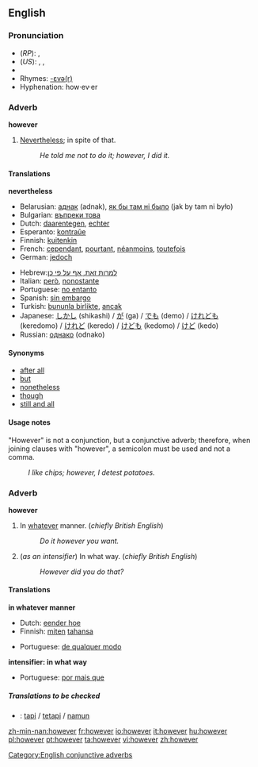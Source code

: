 ==English==

{{rank|father|nor|moment|227|however|enough|quite|brought}}

===Pronunciation===
*(''RP''): {{IPA|/hɑʊ'εvə/}}, {{SAMPA|/haU"Ev@/}}
*(''US''): {{AHD|/houĕ'vər/}}, {{IPA|/haʊ'ɛvɚ/}}, {{SAMPA|/haU'Ev@`/}}
*{{audio|en-us-however.ogg|Audio (US)}}
*Rhymes: [[Rhymes:English:-ɛvə(r)|-ɛvə(r)]]
*Hyphenation: how·ev·er

===Adverb===
'''however'''

#[[Nevertheless]]; in spite of that.
#:''He told me not to do it; however, I did it.''

====Translations====

'''nevertheless'''
{{top}}
*Belarusian: [[аднак]] (adnak), [[як бы там ні было]] (jak by tam ni było)
*Bulgarian: [[въпреки това]]
*Dutch: [[daarentegen]], [[echter]]
*Esperanto: [[kontraŭe]]
*Finnish: [[kuitenkin]]
*French: [[cependant]], [[pourtant]], [[néanmoins]], [[toutefois]]
*German: [[jedoch]]
{{mid}}
*Hebrew:[[למרות זאת, אף על פי כן]]
*Italian: [[però]], [[nonostante]]
*Portuguese: [[no entanto]]
*Spanish: [[sin embargo]]
*Turkish: [[bununla birlikte]], [[ancak]]
*Japanese: [[しかし]] (shikashi) / [[が]] (ga) / [[でも]] (demo) / [[けれども]] (keredomo) / [[けれど]] (keredo) / [[けども]] (kedomo) / [[けど]] (kedo)
*Russian: [[однако]] (odnako)
{{bottom}}

====Synonyms====
*[[after all]]
*[[but]]
*[[nonetheless]]
*[[though]]
*[[still and all]]

====Usage notes====
"However" is not a conjunction, but a conjunctive adverb; therefore, when joining clauses with "however", a semicolon must be used and not a comma.
:''I like chips; however, I detest potatoes.''
{{unreferenced|BS}}

===Adverb===
'''however'''

#In [[whatever]] manner. (''chiefly British English'')
#:''Do it however you want.''
#(''as an intensifier'') In what way. (''chiefly British English'')
#:''However did you do that?''

====Translations====

'''in whatever manner'''
{{top}}
*Dutch: [[eender hoe]]
*Finnish: [[miten]] [[tahansa]]
{{mid}}
*Portuguese: [[de qualquer modo]]
{{bottom}}

'''intensifier: in what way'''
{{top}}
*Portuguese: [[por mais que]] 
{{mid}}
{{bottom}}

=====Translations to be checked=====
<!--Remove this section once all of the translations below have been moved into the tables above.-->
{{checktrans}}

*{{ttbc|Indonesian}}: [[tapi]] / [[tetapi]] / [[namun]]

[[Category:English conjunctive adverbs]]

[[zh-min-nan:however]]
[[fr:however]]
[[io:however]]
[[it:however]]
[[hu:however]]
[[pl:however]]
[[pt:however]]
[[ta:however]]
[[vi:however]]
[[zh:however]]